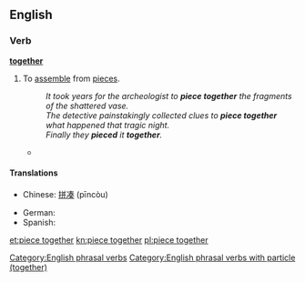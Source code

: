 ==English==

===Verb===
{{en-verb|inf=[[piece]]|pieces|piecing|pieced}} '''[[together]]'''

# To [[assemble]] from [[piece]]s.
#:''It took years for the archeologist to '''piece together''' the fragments of the shattered vase.''
#:''The detective painstakingly collected clues to '''piece together''' what happened that tragic night.''
#:''Finally they '''pieced''' it '''together'''.''
#*{{quote-news
|year=2011
|date=October 29
|author=Phil McNulty
|title=Chelsea   3 - 5   Arsenal
|work=BBC Sport
|url=http://news.bbc.co.uk/sport2/hi/football/15413593.stm
|page=
|passage=Arsenal have been '''piecing''' their season back '''together''' after a poor start and the manner of this win will provide added reserves of confidence and self-belief.}}

====Translations====
{{trans-top|assemble from pieces}}
* Chinese: [[拼凑]] (pīncòu)
{{trans-mid}}
* German: {{t|de|zusammenfügen}}
* Spanish: {{t|es|juntar}}
{{trans-bottom}}

[[Category:English phrasal verbs]]
[[Category:English phrasal verbs with particle (together)]]

[[et:piece together]]
[[kn:piece together]]
[[pl:piece together]]